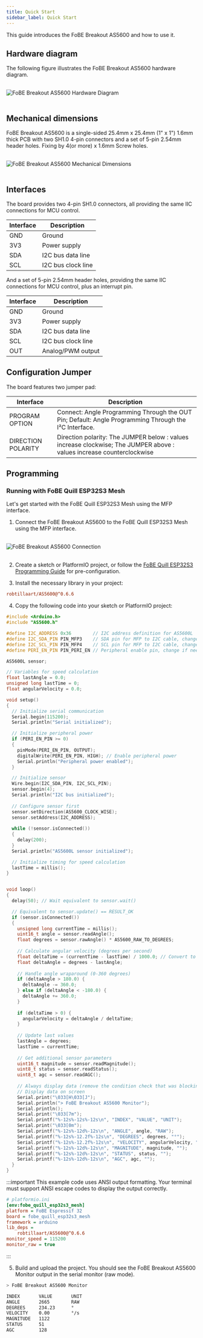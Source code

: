 ```yaml
---
title: Quick Start
sidebar_label: Quick Start
---
```


This guide introduces the FoBE Breakout AS5600 and how to use it.

## Hardware diagram

The following figure illustrates the FoBE Breakout AS5600 hardware diagram.

<br/>
<div style={{ textAlign: 'center' }}>
  <img src="/img/products/f2206-r1a.digram.png" alt="FoBE Breakout AS5600 Hardware Diagram" style={{ width: '80%', height: 'auto' }} />
</div>
<br/>

## Mechanical dimensions

FoBE Breakout AS5600 is a single-sided 25.4mm x 25.4mm (1" x 1") 1.6mm thick PCB with two SH1.0 4-pin connectors and a set of 5-pin 2.54mm header holes. Fixing by 4(or more) x 1.6mm Screw holes.

<br/>
<div style={{ textAlign: 'center' }}>
  <img src="/img/products/f2206-r1a.dimensions.png" alt="FoBE Breakout AS5600 Mechanical Dimensions" style={{ width: '80%', height: 'auto' }} />
</div>
<br/>

## Interfaces

The board provides two 4-pin SH1.0 connectors, all providing the same IIC connections for MCU control.

  |Interface                           |Description |
  |-------------------------------|---------|
  |GND  |Ground       |
  |3V3 |Power supply       |
  |SDA |I2C bus data line       |
  |SCL |I2C bus clock line       |

And a set of 5-pin 2.54mm header holes, providing the same IIC connections for MCU control, plus an interrupt pin.

  |Interface                           |Description |
  |-------------------------------|---------|
  |GND  |Ground       |
  |3V3 |Power supply       |
  |SDA |I2C bus data line       |
  |SCL |I2C bus clock line       |
  |OUT |Analog/PWM output|

## Configuration Jumper

The board features two jumper pad:

|Interface                           |Description |
|-------------------------------|---------|
|PROGRAM OPTION |Connect: Angle Programming Through the OUT Pin; Default: Angle Programming Through the I²C Interface. |
|DIRECTION POLARITY| Direction polarity: The JUMPER below : values increase clockwise; The JUMPER above : values increase counterclockwise |

## Programming

### Running with FoBE Quill ESP32S3 Mesh

Let's get started with the FoBE Quill ESP32S3 Mesh using the MFP interface.

1. Connect the FoBE Breakout AS5600 to the FoBE Quill ESP32S3 Mesh using the MFP interface.
<br/>
<div style={{ textAlign: 'center' }}>
  <img src="/img/products/breakout-debugger-connection.png" alt="FoBE Breakout AS5600 Connection" style={{ width: '80%', height: 'auto' }} />
</div>
<br/>

2. Create a sketch or PlatformIO project, or follow the [FoBE Quill ESP32S3 Programming Guide](/product/f1102/programming) for pre-configuration.

3. Install the necessary library in your project:
```ini
robtillaart/AS5600@^0.6.6
```

4. Copy the following code into your sketch or PlatformIO project:
```cpp
#include <Arduino.h>
#include "AS5600.h"

#define I2C_ADDRESS 0x36        // I2C address definition for AS5600L
#define I2C_SDA_PIN PIN_MFP3    // SDA pin for MFP to I2C cable, change if needed
#define I2C_SCL_PIN PIN_MFP4    // SCL pin for MFP to I2C cable, change if needed
#define PERI_EN_PIN PIN_PERI_EN // Peripheral enable pin, change if needed

AS5600L sensor;

// Variables for speed calculation
float lastAngle = 0.0;
unsigned long lastTime = 0;
float angularVelocity = 0.0;

void setup()
{
  // Initialize serial communication
  Serial.begin(115200);
  Serial.println("Serial initialized");

  // Initialize peripheral power
  if (PERI_EN_PIN >= 0)
  {
    pinMode(PERI_EN_PIN, OUTPUT);
    digitalWrite(PERI_EN_PIN, HIGH); // Enable peripheral power
    Serial.println("Peripheral power enabled");
  }

  // Initialize sensor
  Wire.begin(I2C_SDA_PIN, I2C_SCL_PIN);
  sensor.begin(4);
  Serial.println("I2C bus initialized");
  
  // Configure sensor first
  sensor.setDirection(AS5600_CLOCK_WISE);
  sensor.setAddress(I2C_ADDRESS);
  
  while (!sensor.isConnected())
  {
    delay(200);
  }
  Serial.println("AS5600L sensor initialized");

  // Initialize timing for speed calculation
  lastTime = millis();
}


void loop()
{
  delay(50); // Wait equivalent to sensor.wait()

  // Equivalent to sensor.update() == RESULT_OK
  if (sensor.isConnected())
  {
    unsigned long currentTime = millis();
    uint16_t angle = sensor.readAngle();
    float degrees = sensor.rawAngle() * AS5600_RAW_TO_DEGREES;
    
    // Calculate angular velocity (degrees per second)
    float deltaTime = (currentTime - lastTime) / 1000.0; // Convert to seconds
    float deltaAngle = degrees - lastAngle;
    
    // Handle angle wraparound (0-360 degrees)
    if (deltaAngle > 180.0) {
      deltaAngle -= 360.0;
    } else if (deltaAngle < -180.0) {
      deltaAngle += 360.0;
    }
    
    if (deltaTime > 0) {
      angularVelocity = deltaAngle / deltaTime;
    }
    
    // Update last values
    lastAngle = degrees;
    lastTime = currentTime;
    
    // Get additional sensor parameters
    uint16_t magnitude = sensor.readMagnitude();
    uint8_t status = sensor.readStatus();
    uint8_t agc = sensor.readAGC();
    
    // Always display data (remove the condition check that was blocking output)
    // Display data on screen
    Serial.print("\033[H\033[J");
    Serial.println("> FoBE Breakout AS5600 Monitor");
    Serial.println();
    Serial.print("\033[7m");
    Serial.printf("%-12s%-12s%-12s\n", "INDEX", "VALUE", "UNIT");
    Serial.print("\033[0m");
    Serial.printf("%-12s%-12d%-12s\n", "ANGLE", angle, "RAW");
    Serial.printf("%-12s%-12.2f%-12s\n", "DEGREES", degrees, "°");
    Serial.printf("%-12s%-12.2f%-12s\n", "VELOCITY", angularVelocity, "°/s");
    Serial.printf("%-12s%-12d%-12s\n", "MAGNITUDE", magnitude, "");
    Serial.printf("%-12s%-12d%-12s\n", "STATUS", status, "");
    Serial.printf("%-12s%-12d%-12s\n", "AGC", agc, "");
  }
}
```

:::important
This example code uses ANSI output formatting. Your terminal must support ANSI escape codes to display the output correctly.

```ini
# platformio.ini
[env:fobe_quill_esp32s3_mesh]
platform = FoBE Espressif 32
board = fobe_quill_esp32s3_mesh
framework = arduino
lib_deps = 
	robtillaart/AS5600@^0.6.6
monitor_speed = 115200
monitor_raw = true
```
:::

5. Build and upload the project. You should see the FoBE Breakout AS5600 Monitor output in the serial monitor (raw mode).

```bash
> FoBE Breakout AS5600 Monitor

INDEX       VALUE       UNIT        
ANGLE       2665        RAW         
DEGREES     234.23      °          
VELOCITY    0.00        °/s        
MAGNITUDE   1122                    
STATUS      51                      
AGC         128                              
```